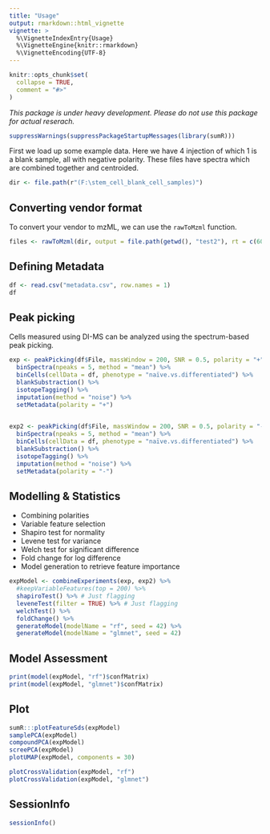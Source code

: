```yaml
---
title: "Usage"
output: rmarkdown::html_vignette
vignette: >
  %\VignetteIndexEntry{Usage}
  %\VignetteEngine{knitr::rmarkdown}
  %\VignetteEncoding{UTF-8}
---
```


```r
knitr::opts_chunk$set(
  collapse = TRUE,
  comment = "#>"
)
```

_This package is under heavy development. Please do not use this package for actual reserach._

```r
suppressWarnings(suppressPackageStartupMessages(library(sumR)))
```

First we load up some example data. Here we have 4 injection of which 1 is a blank sample, all with negative polarity. These files have spectra which are combined together and centroided. 
```r
dir <- file.path(r"(F:\stem_cell_blank_cell_samples)")
```

## Converting vendor format
To convert your vendor to mzML, we can use the `rawToMzml` function. 

```r
files <- rawToMzml(dir, output = file.path(getwd(), "test2"), rt = c(60, 420))
```

## Defining Metadata

```r
df <- read.csv("metadata.csv", row.names = 1)
df
```

## Peak picking
Cells measured using DI-MS can be analyzed using the spectrum-based peak picking. 
```r
exp <- peakPicking(df$File, massWindow = 200, SNR = 0.5, polarity = "+") %>%
  binSpectra(npeaks = 5, method = "mean") %>%
  binCells(cellData = df, phenotype = "naïve.vs.differentiated") %>%
  blankSubstraction() %>%
  isotopeTagging() %>%
  imputation(method = "noise") %>%
  setMetadata(polarity = "+")
  

exp2 <- peakPicking(df$File, massWindow = 200, SNR = 0.5, polarity = "-") %>%
  binSpectra(npeaks = 5, method = "mean") %>%
  binCells(cellData = df, phenotype = "naïve.vs.differentiated") %>%
  blankSubstraction() %>%
  isotopeTagging() %>%
  imputation(method = "noise") %>%
  setMetadata(polarity = "-")
```

## Modelling & Statistics
* Combining polarities
* Variable feature selection
* Shapiro test for normality
* Levene test for variance
* Welch test for significant difference
* Fold change for log difference
* Model generation to retrieve feature importance

```r
expModel <- combineExperiments(exp, exp2) %>%
  #keepVariableFeatures(top = 200) %>%
  shapiroTest() %>% # Just flagging
  leveneTest(filter = TRUE) %>% # Just flagging
  welchTest() %>%
  foldChange() %>%
  generateModel(modelName = "rf", seed = 42) %>%
  generateModel(modelName = "glmnet", seed = 42)
```


## Model Assessment
```r
print(model(expModel, "rf")$confMatrix)
print(model(expModel, "glmnet")$confMatrix)
```

## Plot
```r
sumR:::plotFeatureSds(expModel)
samplePCA(expModel)
compoundPCA(expModel)
screePCA(expModel)
plotUMAP(expModel, components = 30)
```

```r
plotCrossValidation(expModel, "rf")
plotCrossValidation(expModel, "glmnet") 
```

## SessionInfo

```r
sessionInfo()
```
